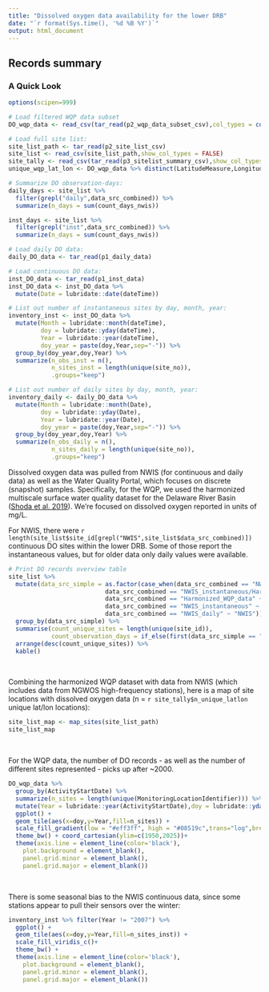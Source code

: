 ```yaml
---
title: "Dissolved oxygen data availability for the lower DRB"
date: "`r format(Sys.time(), '%d %B %Y')`"
output: html_document
---
```


## Records summary  
  

### A Quick Look

```r

options(scipen=999)

# Load filtered WQP data subset
DO_wqp_data <- read_csv(tar_read(p2_wqp_data_subset_csv),col_types = cols(ResultDetectionConditionText = col_character()))

# Load full site list:
site_list_path <- tar_read(p2_site_list_csv)
site_list <- read_csv(site_list_path,show_col_types = FALSE)
site_tally <- read_csv(tar_read(p3_sitelist_summary_csv),show_col_types = FALSE)
unique_wqp_lat_lon <- DO_wqp_data %>% distinct(LatitudeMeasure,LongitudeMeasure) %>% summarize(n_sites=n()) 

# Summarize DO observation-days:
daily_days <- site_list %>% 
  filter(grepl("daily",data_src_combined)) %>%
  summarize(n_days = sum(count_days_nwis))

inst_days <- site_list %>%
  filter(grepl("inst",data_src_combined)) %>%
  summarize(n_days = sum(count_days_nwis))

# Load daily DO data:
daily_DO_data <- tar_read(p1_daily_data)

# Load continuous DO data:
inst_DO_data <- tar_read(p1_inst_data)
inst_DO_data <- inst_DO_data %>%
  mutate(Date = lubridate::date(dateTime))

# List out number of instantaneous sites by day, month, year:
inventory_inst <- inst_DO_data %>%
  mutate(Month = lubridate::month(dateTime),
         doy = lubridate::yday(dateTime),
         Year = lubridate::year(dateTime),
         doy_year = paste(doy,Year,sep="-")) %>%
  group_by(doy_year,doy,Year) %>%
  summarize(n_obs_inst = n(),
            n_sites_inst = length(unique(site_no)),
            .groups="keep")

# List out number of daily sites by day, month, year:
inventory_daily <- daily_DO_data %>%
  mutate(Month = lubridate::month(Date),
         doy = lubridate::yday(Date),
         Year = lubridate::year(Date),
         doy_year = paste(doy,Year,sep="-")) %>%
  group_by(doy_year,doy,Year) %>% 
  summarize(n_obs_daily = n(),
            n_sites_daily = length(unique(site_no)),
            .groups="keep") 

```

Dissolved oxygen data was pulled from NWIS (for continuous and daily data) as well as the Water Quality Portal, which focuses on discrete (snapshot) samples. Specifically, for the WQP, we used the harmonized multiscale surface water quality dataset for the Delaware River Basin ([Shoda et al. 2019](https://doi.org/10.5066/P9PX8LZO)). We're focused on dissolved oxygen reported in units of mg/L.  

For NWIS, there were `r length(site_list$site_id[grepl("NWIS",site_list$data_src_combined)])` continuous DO sites within the lower DRB. Some of those report the instantaneous values, but for older data only daily values were available. 


```r

# Print DO records overview table
site_list %>% 
  mutate(data_src_simple = as.factor(case_when(data_src_combined == "NWIS_daily/Harmonized_WQP_data" ~ "NWIS",
                           data_src_combined == "NWIS_instantaneous/Harmonized_WQP_data" ~ "NWIS",
                           data_src_combined == "Harmonized_WQP_data" ~ "WQP",
                           data_src_combined == "NWIS_instantaneous" ~ "NWIS",
                           data_src_combined == "NWIS_daily" ~ "NWIS"))) %>%
  group_by(data_src_simple) %>% 
  summarise(count_unique_sites = length(unique(site_id)),
            count_observation_days = if_else(first(data_src_simple == "WQP"),sum(count_days_discrete),sum(count_days_nwis))) %>%
  arrange(desc(count_unique_sites)) %>%
  kable()

```


<br>  


Combining the harmonized WQP dataset with data from NWIS (which includes data from NGWOS high-frequency stations), here is a map of site locations with dissolved oxygen data (n = `r site_tally$n_unique_latlon` unique lat/lon locations):  

```r

site_list_map <- map_sites(site_list_path)
site_list_map

```

<br>  

For the WQP data, the number of DO records - as well as the number of different sites represented - picks up after ~2000.   

```r

DO_wqp_data %>% 
  group_by(ActivityStartDate) %>% 
  summarize(n_sites = length(unique(MonitoringLocationIdentifier))) %>% 
  mutate(Year = lubridate::year(ActivityStartDate),doy = lubridate::yday(ActivityStartDate)) %>% 
  ggplot() +
  geom_tile(aes(x=doy,y=Year,fill=n_sites)) + 
  scale_fill_gradient(low = "#eff3ff", high = "#08519c",trans="log",breaks= c(1,5,50)) + 
  theme_bw() + coord_cartesian(ylim=c(1950,2025))+
  theme(axis.line = element_line(color='black'),
    plot.background = element_blank(),
    panel.grid.minor = element_blank(),
    panel.grid.major = element_blank())

```

<br>

There is some seasonal bias to the NWIS continuous data, since some stations appear to pull their sensors over the winter:  

```r

inventory_inst %>% filter(Year != "2007") %>%
  ggplot() +
  geom_tile(aes(x=doy,y=Year,fill=n_sites_inst)) + 
  scale_fill_viridis_c()+
  theme_bw() + 
  theme(axis.line = element_line(color='black'),
    plot.background = element_blank(),
    panel.grid.minor = element_blank(),
    panel.grid.major = element_blank())


```


<br>  

